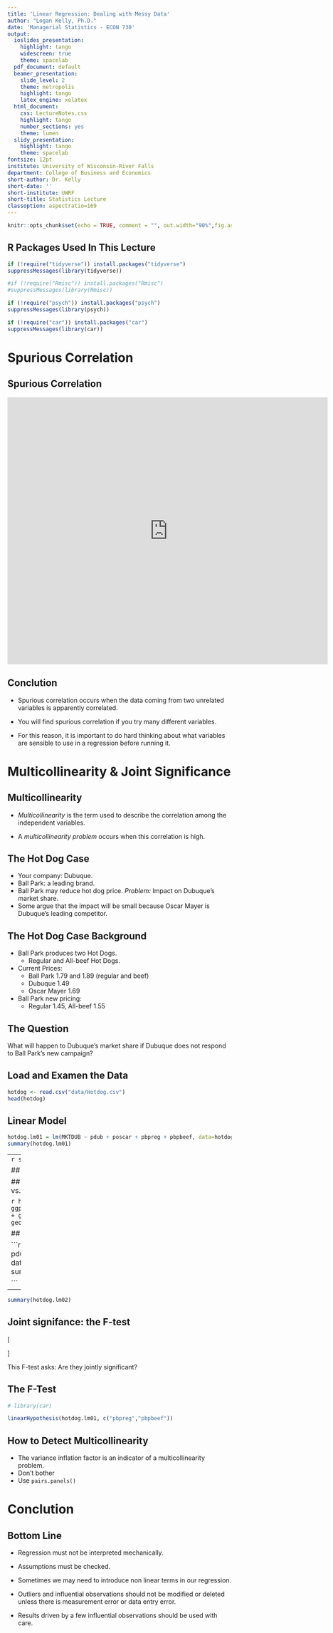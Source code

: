 ```yaml
---
title: 'Linear Regression: Dealing with Messy Data'
author: "Logan Kelly, Ph.D."
date: 'Managerial Statistics - ECON 730'
output:
  ioslides_presentation:
    highlight: tango
    widescreen: true
    theme: spacelab
  pdf_document: default
  beamer_presentation:
    slide_level: 2
    theme: metropolis
    highlight: tango
    latex_engine: xelatex
  html_document:
    css: LectureNotes.css
    highlight: tango
    number_sections: yes
    theme: lumen
  slidy_presentation:
    highlight: tango
    theme: spacelab
fontsize: 12pt
institute: University of Wisconsin-River Falls
department: College of Business and Economics
short-author: Dr. Kelly
short-date: ''
short-institute: UWRF
short-title: Statistics Lecture
classoption: aspectratio=169
---
```


```r
knitr::opts_chunk$set(echo = TRUE, comment = "", out.width="90%",fig.asp=.56, fig.align = "center", message=FALSE)
```
<script src="https://ajax.googleapis.com/ajax/libs/jquery/3.1.1/jquery.min.js"></script>

<style>
.zoomDiv {
  opacity: 0;
  position:absolute;
  top: 50%;
  left: 50%;
  z-index: 50;
  transform: translate(-50%, -50%);
  box-shadow: 0px 0px 50px #888888;
  max-height:100%; 
  overflow: scroll;
}

.zoomImg {
  width: 100%;
}
</style>


<script type="text/javascript">
  $(document).ready(function() {
    $('slides').prepend("<div class=\"zoomDiv\"><img src=\"\" class=\"zoomImg\"></div>");
    // onClick function for all plots (img's)
    $('img:not(.zoomImg)').click(function() {
      $('.zoomImg').attr('src', $(this).attr('src'));
      $('.zoomDiv').css({opacity: '1', width: '90%'});
    });
    // onClick function for zoomImg
    $('img.zoomImg').click(function() {
      $('.zoomDiv').css({opacity: '0', width: '0%'});
    });
  });
</script>

## R Packages Used In This Lecture {-}

```r
if (!require("tidyverse")) install.packages("tidyverse")
suppressMessages(library(tidyverse))

#if (!require("Rmisc")) install.packages("Rmisc")
#suppressMessages(library(Rmisc))

if (!require("psych")) install.packages("psych")
suppressMessages(library(psych))

if (!require("car")) install.packages("car")
suppressMessages(library(car))

```
 
 
# Spurious Correlation

## Spurious Correlation
<iframe src="https://www.tylervigen.com/spurious-correlations" style="border:0px #ffffff none;" name="myiFrame" scrolling="yes" frameborder="0" marginheight="0px" marginwidth="0px" height="600px" width="720px" allowfullscreen></iframe>

## Conclution

- Spurious correlation occurs when the data coming from two unrelated variables is apparently correlated.

- You will find spurious correlation if you try many different variables.

- For this reason, it is important to do hard thinking about what variables are sensible to use in a regression before running it.

# Multicollinearity & Joint Significance

## Multicollinearity

- *Multicollinearity* is the term used to describe the correlation among the independent variables. 

- A *multicollinearity problem* occurs when this correlation is high. 

## The Hot Dog Case

- Your company: Dubuque. 
- Ball Park: a leading brand.
- Ball Park may reduce hot dog price. 
*Problem:* Impact on Dubuque’s market share.
- Some argue that the impact will be small because Oscar Mayer is Dubuque’s leading competitor.

## The Hot Dog Case Background

- Ball Park produces two Hot Dogs. 
  - Regular and All-beef Hot Dogs.
- Current Prices:
  - Ball Park 1.79 and 1.89 (regular and beef)
  - Dubuque 1.49 
  - Oscar Mayer 1.69 
- Ball Park new pricing:
  - Regular 1.45, All-beef 1.55
  
## The Question

What will happen to Dubuque’s market share if Dubuque does not respond to Ball Park’s new campaign?

## Load and Examen the Data

```r
hotdog <- read.csv("data/Hotdog.csv")
head(hotdog)
```

## Linear Model


```r

hotdog.lm01 = lm(MKTDUB ~ pdub + poscar + pbpreg + pbpbeef, data=hotdog)
summary(hotdog.lm01)

```

---
```r
summary(hotdog.lm01)
```

## Matrix Scater Plot
```r
pairs.panels(hotdog[,2:5])
```

## Scatter plot of pdpreg vs. pbpbeef

```r
hotdog %>% ggplot(aes(x=pbpreg,y=pbpbeef)) +
  geom_point() +
  geom_smooth(method="lm")
```

## Restricted model

```r

hotdog.lm02 = lm(MKTDUB ~ pdub + poscar + pbpbeef, data=hotdog)
summary(hotdog.lm02)

```

---
```r
summary(hotdog.lm02)
```

## Joint signifance: the F-test

\[\begin{array}{l}
{H_0}:{\beta _{pbpreg}} = {\beta _{pbpbeef}} = 0\\
{H_a}:{\beta _{pbpreg}} \ne 0\; \vee \;{\beta _{pbpbeef}} \ne 0
\end{array}\]

This F-test asks: Are they jointly significant?  

## The F-Test
```r
# library(car)

linearHypothesis(hotdog.lm01, c("pbpreg","pbpbeef"))

```

## How to Detect Multicollinearity

- The variance inflation factor is an indicator of a multicollinearity problem.
- Don't bother 
- Use `pairs.panels()`

# Conclution

## Bottom Line

- Regression must not be interpreted mechanically. 

- Assumptions must be checked.

- Sometimes we may need to introduce non linear terms in our regression.

- Outliers and influential observations should not be modified or deleted unless there is measurement error or data entry error. 

- Results driven by a few influential observations should be used with care.



